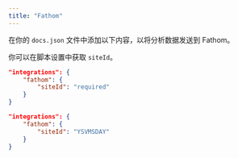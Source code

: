 ```yaml
---
title: "Fathom"
---
```


在你的 `docs.json` 文件中添加以下内容，以将分析数据发送到 Fathom。

你可以在脚本设置中获取 `siteId`。

<CodeGroup>

```json Analytics options in docs.json
"integrations": {
    "fathom": {
        "siteId": "required"
    }
}
```

```json Example
"integrations": {
    "fathom": {
        "siteId": "YSVMSDAY"
    }
}
```

</CodeGroup>
